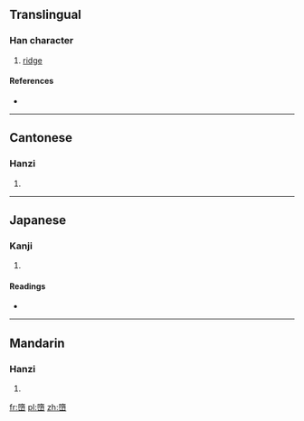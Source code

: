 ==Translingual==

===Han character===
{{Han char|rn=46|rad=山|as=12|sn=15|four=7477<sub>1</sub>|canj=弓月山 (NBU)}}

# [[ridge]]

====References====
* {{Han ref|kx=0320.060|dkj=08486|dj=0620.100|hdz=10795.160|uh=5D9E|ud=23966|bh=E56D|bd=58733}}

----

==Cantonese==

===Hanzi===
{{yue-hanzi|jyut=|y=do6}}

# {{defn|lang=yue|sort=山12}}

----

==Japanese==

===Kanji===
{{ja-kanji|grade=|rs=山12}}

# {{defn|lang=ja|sort=山12}}

====Readings====
* {{ja-readings|on=[[た]] (ta), [[だ]] (da)|kun=}}

----

==Mandarin==

===Hanzi===
{{cmn-hanzi|pin=[[duò]] ([[duo4]])|wg=to<sup>4</sup>}}

# {{defn|lang=cmn|sort=山12}}

[[fr:嶞]]
[[pl:嶞]]
[[zh:嶞]]